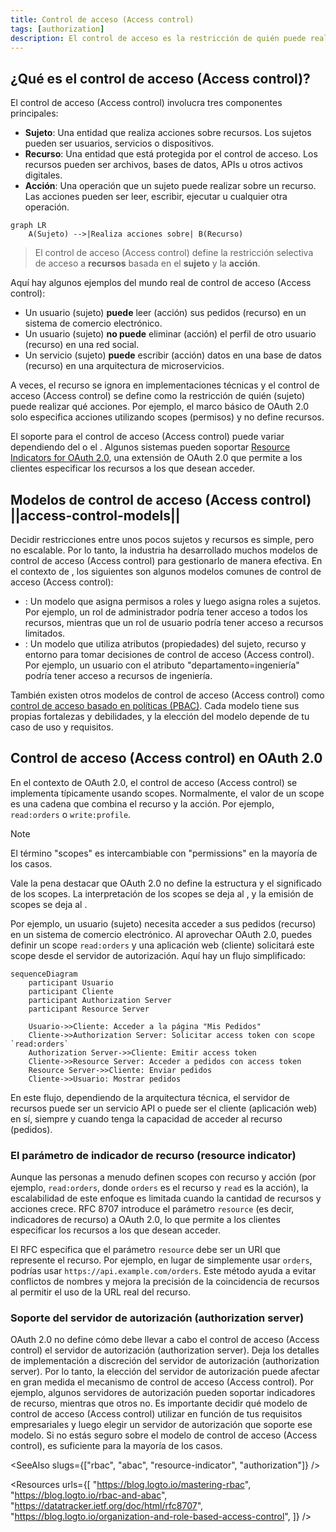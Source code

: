 ```yaml
---
title: Control de acceso (Access control)
tags: [authorization]
description: El control de acceso es la restricción de quién puede realizar qué acciones sobre ciertos recursos en un sistema. Es un mecanismo de seguridad fundamental para definir y hacer cumplir políticas de acceso.
---
```


## ¿Qué es el control de acceso (Access control)?

El control de acceso (Access control) involucra tres componentes principales:

- **Sujeto**: Una entidad que realiza acciones sobre recursos. Los sujetos pueden ser usuarios, servicios o dispositivos.
- **Recurso**: Una entidad que está protegida por el control de acceso. Los recursos pueden ser archivos, bases de datos, APIs u otros activos digitales.
- **Acción**: Una operación que un sujeto puede realizar sobre un recurso. Las acciones pueden ser leer, escribir, ejecutar u cualquier otra operación.

```mermaid
graph LR
    A(Sujeto) -->|Realiza acciones sobre| B(Recurso)
```

> El control de acceso (Access control) define la restricción selectiva de acceso a **recursos** basada en el **sujeto** y la **acción**.

Aquí hay algunos ejemplos del mundo real de control de acceso (Access control):

- Un usuario (sujeto) **puede** leer (acción) sus pedidos (recurso) en un sistema de comercio electrónico.
- Un usuario (sujeto) **no puede** eliminar (acción) el perfil de otro usuario (recurso) en una red social.
- Un servicio (sujeto) **puede** escribir (acción) datos en una base de datos (recurso) en una arquitectura de microservicios.

A veces, el recurso se ignora en implementaciones técnicas y el control de acceso (Access control) se define como la restricción de quién (sujeto) puede realizar qué acciones. Por ejemplo, el marco básico de OAuth 2.0 solo especifica acciones utilizando scopes (permisos) y no define recursos.

El soporte para el control de acceso (Access control) puede variar dependiendo del <Ref slug="authorization-server" /> o el <Ref slug="identity-provider" />. Algunos sistemas pueden soportar [Resource Indicators for OAuth 2.0](https://datatracker.ietf.org/doc/html/rfc8707), una extensión de OAuth 2.0 que permite a los clientes especificar los recursos a los que desean acceder.

## Modelos de control de acceso (Access control) ||access-control-models||

Decidir restricciones entre unos pocos sujetos y recursos es simple, pero no escalable. Por lo tanto, la industria ha desarrollado muchos modelos de control de acceso (Access control) para gestionarlo de manera efectiva. En el contexto de <Ref slug="iam" />, los siguientes son algunos modelos comunes de control de acceso (Access control):

- <Ref slug="rbac" />: Un modelo que asigna permisos a roles y luego asigna roles a sujetos. Por ejemplo, un rol de administrador podría tener acceso a todos los recursos, mientras que un rol de usuario podría tener acceso a recursos limitados.
- <Ref slug="abac" />: Un modelo que utiliza atributos (propiedades) del sujeto, recurso y entorno para tomar decisiones de control de acceso (Access control). Por ejemplo, un usuario con el atributo "departamento=ingeniería" podría tener acceso a recursos de ingeniería.

También existen otros modelos de control de acceso (Access control) como [control de acceso basado en políticas (PBAC)](https://csrc.nist.gov/glossary/term/policy_based_access_control). Cada modelo tiene sus propias fortalezas y debilidades, y la elección del modelo depende de tu caso de uso y requisitos.

## Control de acceso (Access control) en OAuth 2.0

En el contexto de OAuth 2.0, el control de acceso (Access control) se implementa típicamente usando <Ref slug="scope">scopes</Ref>. Normalmente, el valor de un scope es una cadena que combina el recurso y la acción. Por ejemplo, `read:orders` o `write:profile`.

> [!Note]
> El término "scopes" es intercambiable con "permissions" en la mayoría de los casos.

Vale la pena destacar que OAuth 2.0 no define la estructura y el significado de los scopes. La interpretación de los scopes se deja al <Ref slug="resource-server" />, y la emisión de scopes se deja al <Ref slug="authorization-server" />.

Por ejemplo, un usuario (sujeto) necesita acceder a sus pedidos (recurso) en un sistema de comercio electrónico. Al aprovechar OAuth 2.0, puedes definir un scope `read:orders` y una aplicación web (cliente) solicitará este scope desde el servidor de autorización. Aquí hay un flujo simplificado:

```mermaid
sequenceDiagram
    participant Usuario
    participant Cliente
    participant Authorization Server
    participant Resource Server

    Usuario->>Cliente: Acceder a la página "Mis Pedidos"
    Cliente->>Authorization Server: Solicitar access token con scope `read:orders`
    Authorization Server->>Cliente: Emitir access token
    Cliente->>Resource Server: Acceder a pedidos con access token
    Resource Server->>Cliente: Enviar pedidos
    Cliente->>Usuario: Mostrar pedidos
```

En este flujo, dependiendo de la arquitectura técnica, el servidor de recursos puede ser un servicio API o puede ser el cliente (aplicación web) en sí, siempre y cuando tenga la capacidad de acceder al recurso (pedidos).

### El parámetro de indicador de recurso (resource indicator)

Aunque las personas a menudo definen scopes con recurso y acción (por ejemplo, `read:orders`, donde `orders` es el recurso y `read` es la acción), la escalabilidad de este enfoque es limitada cuando la cantidad de recursos y acciones crece. RFC 8707 introduce el parámetro `resource` (es decir, <Ref slug="resource-indicator">indicadores de recurso</Ref>) a OAuth 2.0, lo que permite a los clientes especificar los recursos a los que desean acceder.

El RFC especifica que el parámetro `resource` debe ser un URI que represente el recurso. Por ejemplo, en lugar de simplemente usar `orders`, podrías usar `https://api.example.com/orders`. Este método ayuda a evitar conflictos de nombres y mejora la precisión de la coincidencia de recursos al permitir el uso de la URL real del recurso.

### Soporte del servidor de autorización (authorization server)

OAuth 2.0 no define cómo debe llevar a cabo el control de acceso (Access control) el servidor de autorización (authorization server). Deja los detalles de implementación a discreción del servidor de autorización (authorization server). Por lo tanto, la elección del servidor de autorización puede afectar en gran medida el mecanismo de control de acceso (Access control). Por ejemplo, algunos servidores de autorización pueden soportar indicadores de recurso, mientras que otros no. Es importante decidir qué modelo de control de acceso (Access control) utilizar en función de tus requisitos empresariales y luego elegir un servidor de autorización que soporte ese modelo. Si no estás seguro sobre el modelo de control de acceso (Access control), <Ref slug="rbac" /> es suficiente para la mayoría de los casos.

<SeeAlso slugs={["rbac", "abac", "resource-indicator", "authorization"]} />

<Resources
  urls={[
    "https://blog.logto.io/mastering-rbac",
    "https://blog.logto.io/rbac-and-abac",
    "https://datatracker.ietf.org/doc/html/rfc8707",
    "https://blog.logto.io/organization-and-role-based-access-control",
  ]}
/>
